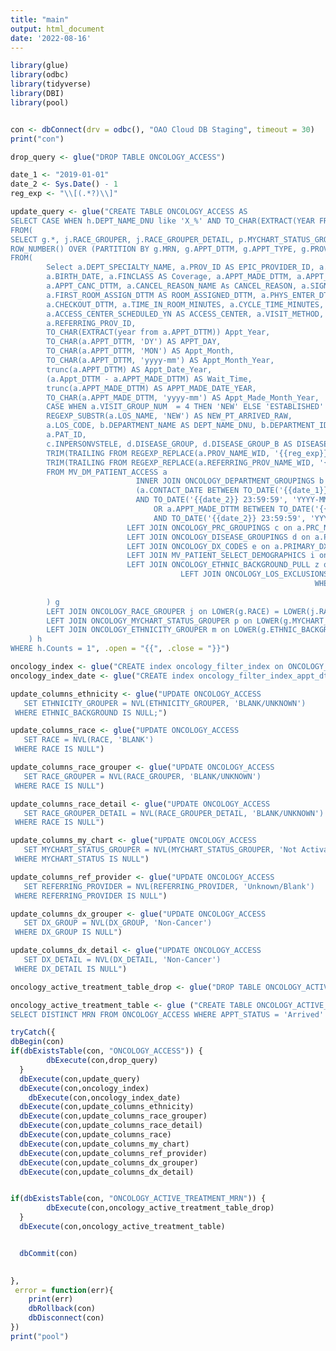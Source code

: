 ```yaml
---
title: "main"
output: html_document
date: '2022-08-16'
---
```



```r
library(glue)
library(odbc)
library(tidyverse)
library(DBI)
library(pool)


con <- dbConnect(drv = odbc(), "OAO Cloud DB Staging", timeout = 30)
print("con")

drop_query <- glue("DROP TABLE ONCOLOGY_ACCESS")

date_1 <- "2019-01-01"
date_2 <- Sys.Date() - 1
reg_exp <- "\\[(.*?)\\]"

update_query <- glue("CREATE TABLE ONCOLOGY_ACCESS AS 
SELECT CASE WHEN h.DEPT_NAME_DNU like 'X_%' AND TO_CHAR(EXTRACT(YEAR FROM h.APPT_DTTM)) = '2024' THEN REGEXP_REPLACE(h.DEPT_NAME_DNU, '^[X_]{2}', 'X_2024_') ELSE h.DEPT_NAME_DNU END AS DEPARTMENT_NAME, h.*, nvl(h.NEW_PT_ARRIVED_RAW, 'ESTABLISHED') AS NEW_PT_ARRIVED, count(*) over () totalRows
FROM( 
SELECT g.*, j.RACE_GROUPER, j.RACE_GROUPER_DETAIL, p.MYCHART_STATUS_GROUPER, m.ETHNICITY_GROUPER,
ROW_NUMBER() OVER (PARTITION BY g.MRN, g.APPT_DTTM, g.APPT_TYPE, g.PROVIDER, g.APPT_STATUS ORDER BY g.MRN, g.APPT_DTTM, g.APPT_TYPE, g.PROVIDER, g.APPT_STATUS) AS Counts 
FROM( 
        Select a.DEPT_SPECIALTY_NAME, a.PROV_ID AS EPIC_PROVIDER_ID, a.REFERRING_PROV_NAME_WID, a.MRN, a.PAT_NAME AS Patient_Name, a.ZIP_CODE, 
        a.BIRTH_DATE, a.FINCLASS AS Coverage, a.APPT_MADE_DTTM, a.APPT_DTTM, a.PRC_NAME AS APPT_TYPE, a.APPT_LENGTH AS APPT_DUR, a.DERIVED_STATUS_DESC AS APPT_STATUS, 
        a.APPT_CANC_DTTM, a.CANCEL_REASON_NAME As CANCEL_REASON, a.SIGNIN_DTTM, a.PAGED_DTTM, a.CHECKIN_DTTM, a.ARVL_LIST_REMOVE_DTTM AS ARRIVAL_REMOVE_DTTM, a.ROOMED_DTTM, 
        a.FIRST_ROOM_ASSIGN_DTTM AS ROOM_ASSIGNED_DTTM, a.PHYS_ENTER_DTTM AS PROVIDERIN_DTTM, a.VISIT_END_DTTM, 
        a.CHECKOUT_DTTM, a.TIME_IN_ROOM_MINUTES, a.CYCLE_TIME_MINUTES, a.VISIT_GROUP_NUM AS NEW_PT, a.LOS_NAME AS CLASS_PT, a.APPT_ENTRY_USER_NAME_WID AS APPT_SOURCE, 
        a.ACCESS_CENTER_SCHEDULED_YN AS ACCESS_CENTER, a.VISIT_METHOD, a.VISIT_PROV_STAFF_RESOURCE_C AS RESOURCES, a.PRIMARY_DX_CODE,
        a.REFERRING_PROV_ID,
        TO_CHAR(EXTRACT(year from a.APPT_DTTM)) Appt_Year, 
        TO_CHAR(a.APPT_DTTM, 'DY') AS APPT_DAY, 
        TO_CHAR(a.APPT_DTTM, 'MON') AS Appt_Month, 
        TO_CHAR(a.APPT_DTTM, 'yyyy-mm') AS Appt_Month_Year, 
        trunc(a.APPT_DTTM) AS Appt_Date_Year,
        (a.Appt_DTTM - a.APPT_MADE_DTTM) AS Wait_Time,
        trunc(a.APPT_MADE_DTTM) AS APPT_MADE_DATE_YEAR,
        TO_CHAR(a.APPT_MADE_DTTM, 'yyyy-mm') AS Appt_Made_Month_Year,
        CASE WHEN a.VISIT_GROUP_NUM  = 4 THEN 'NEW' ELSE 'ESTABLISHED' END AS NEW_PT_SCHEDULED,
        REGEXP_SUBSTR(a.LOS_NAME, 'NEW') AS NEW_PT_ARRIVED_RAW,
        a.LOS_CODE, b.DEPARTMENT_NAME AS DEPT_NAME_DNU, b.DEPARTMENT_ID, b.SITE, c.ASSOCIATIONLISTA, c.ASSOCIATIONLISTB, c.ASSOCIATIONLISTT, 
        a.PAT_ID,
        c.INPERSONVSTELE, d.DISEASE_GROUP, d.DISEASE_GROUP_B AS DISEASE_GROUP_DETAIL, d.PROVIDER_TYPE, e.DX_DETAIL, e.DX_GROUPER, i.RACE, i.MYCHART_STATUS, z.ETHNIC_BACKGROUND,
        TRIM(TRAILING FROM REGEXP_REPLACE(a.PROV_NAME_WID, '{{reg_exp}}', '')) AS Provider, 
        TRIM(TRAILING FROM REGEXP_REPLACE(a.REFERRING_PROV_NAME_WID, '{{reg_exp}}', '')) AS Referring_Provider 
        FROM MV_DM_PATIENT_ACCESS a 
                            INNER JOIN ONCOLOGY_DEPARTMENT_GROUPINGS b on a.DEPARTMENT_ID = b.DEPARTMENT_ID and 
                            (a.CONTACT_DATE BETWEEN TO_DATE('{{date_1}} 00:00:00', 'YYYY-MM-DD HH24:MI:SS') 
                            AND TO_DATE('{{date_2}} 23:59:59', 'YYYY-MM-DD HH24:MI:SS') 
                                OR a.APPT_MADE_DTTM BETWEEN TO_DATE('{{date_1}} 00:00:00', 'YYYY-MM-DD HH24:MI:SS')
                                AND TO_DATE('{{date_2}} 23:59:59', 'YYYY-MM-DD HH24:MI:SS'))
                          LEFT JOIN ONCOLOGY_PRC_GROUPINGS c on a.PRC_NAME = c.PRC_NAME 
                          LEFT JOIN ONCOLOGY_DISEASE_GROUPINGS d on a.PROV_ID = d.EPIC_PROVIDER_ID 
                          LEFT JOIN ONCOLOGY_DX_CODES e on a.PRIMARY_DX_CODE = e.PRIMARY_DX_CODE 
                          LEFT JOIN MV_PATIENT_SELECT_DEMOGRAPHICS i on a.PAT_ID = i.PAT_ID
                          LEFT JOIN ONCOLOGY_ETHNIC_BACKGROUND_PULL z on a.PAT_ID = z.PAT_ID
                                      LEFT JOIN ONCOLOGY_LOS_EXCLUSIONS f on a.LOS_CODE = f.LOS_CODE 
                                                                    WHERE f.LOS_CODE IS NULL 
                                                                    
        ) g 
        LEFT JOIN ONCOLOGY_RACE_GROUPER j on LOWER(g.RACE) = LOWER(j.RACE)
        LEFT JOIN ONCOLOGY_MYCHART_STATUS_GROUPER p on LOWER(g.MYCHART_STATUS) = LOWER(p.MYCHART_STATUS)
        LEFT JOIN ONCOLOGY_ETHNICITY_GROUPER m on LOWER(g.ETHNIC_BACKGROUND) = LOWER(m.ETHNIC_BACKGROUND)
    ) h 
WHERE h.Counts = 1", .open = "{{", .close = "}}")

oncology_index <- glue("CREATE index oncology_filter_index on ONCOLOGY_ACCESS (SITE, DEPARTMENT_NAME, DX_GROUPER, APPT_DTTM, APPT_DAY)")
oncology_index_date <- glue("CREATE index oncology_filter_index_appt_dttm on ONCOLOGY_ACCESS (APPT_DTTM, DEPARTMENT_NAME)")

update_columns_ethnicity <- glue("UPDATE ONCOLOGY_ACCESS
   SET ETHNICITY_GROUPER = NVL(ETHNICITY_GROUPER, 'BLANK/UNKNOWN')
 WHERE ETHNIC_BACKGROUND IS NULL;")

update_columns_race <- glue("UPDATE ONCOLOGY_ACCESS
   SET RACE = NVL(RACE, 'BLANK')
 WHERE RACE IS NULL")

update_columns_race_grouper <- glue("UPDATE ONCOLOGY_ACCESS
   SET RACE_GROUPER = NVL(RACE_GROUPER, 'BLANK/UNKNOWN')
 WHERE RACE IS NULL")

update_columns_race_detail <- glue("UPDATE ONCOLOGY_ACCESS
   SET RACE_GROUPER_DETAIL = NVL(RACE_GROUPER_DETAIL, 'BLANK/UNKNOWN')
 WHERE RACE IS NULL")

update_columns_my_chart <- glue("UPDATE ONCOLOGY_ACCESS
   SET MYCHART_STATUS_GROUPER = NVL(MYCHART_STATUS_GROUPER, 'Not Activated')
 WHERE MYCHART_STATUS IS NULL")

update_columns_ref_provider <- glue("UPDATE ONCOLOGY_ACCESS
   SET REFERRING_PROVIDER = NVL(REFERRING_PROVIDER, 'Unknown/Blank')
 WHERE REFERRING_PROVIDER IS NULL")

update_columns_dx_grouper <- glue("UPDATE ONCOLOGY_ACCESS
   SET DX_GROUP = NVL(DX_GROUP, 'Non-Cancer')
 WHERE DX_GROUP IS NULL")

update_columns_dx_detail <- glue("UPDATE ONCOLOGY_ACCESS
   SET DX_DETAIL = NVL(DX_DETAIL, 'Non-Cancer')
 WHERE DX_DETAIL IS NULL")

oncology_active_treatment_table_drop <- glue("DROP TABLE ONCOLOGY_ACTIVE_TREATMENT_MRN")

oncology_active_treatment_table <- glue ("CREATE TABLE ONCOLOGY_ACTIVE_TREATMENT_MRN AS
SELECT DISTINCT MRN FROM ONCOLOGY_ACCESS WHERE APPT_STATUS = 'Arrived' AND ASSOCIATIONLISTA = 'Treatment'")

tryCatch({
dbBegin(con)
if(dbExistsTable(con, "ONCOLOGY_ACCESS")) {
        dbExecute(con,drop_query)
  }
  dbExecute(con,update_query)
  dbExecute(con,oncology_index)
    dbExecute(con,oncology_index_date)
  dbExecute(con,update_columns_ethnicity)
  dbExecute(con,update_columns_race_grouper)
  dbExecute(con,update_columns_race_detail)
  dbExecute(con,update_columns_race)
  dbExecute(con,update_columns_my_chart)
  dbExecute(con,update_columns_ref_provider)
  dbExecute(con,update_columns_dx_grouper)
  dbExecute(con,update_columns_dx_detail)


if(dbExistsTable(con, "ONCOLOGY_ACTIVE_TREATMENT_MRN")) {
        dbExecute(con,oncology_active_treatment_table_drop)
  }
  dbExecute(con,oncology_active_treatment_table)


  dbCommit(con)

  
},
 error = function(err){
    print(err)
    dbRollback(con)
    dbDisconnect(con)
})
print("pool")
```

